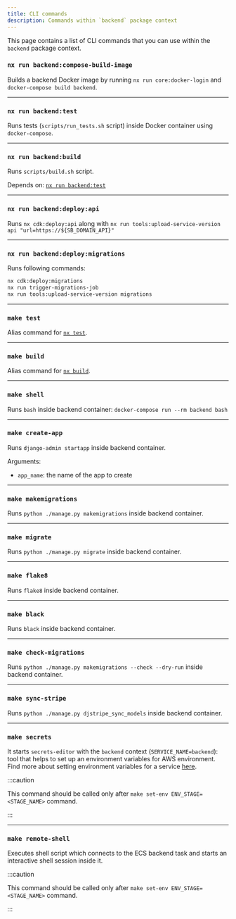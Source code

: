 ```yaml
---
title: CLI commands
description: Commands within `backend` package context
---
```



This page contains a list of CLI commands that you can use within the `backend` package context.


### `nx run backend:compose-build-image`

Builds a backend Docker image by running `nx run core:docker-login` and `docker-compose build backend`.

<RunOnCICautionPartial />

---


### `nx run backend:test`

Runs tests (`scripts/run_tests.sh` script) inside Docker container using `docker-compose`.

---


### `nx run backend:build`

Runs `scripts/build.sh` script.

Depends on: [`nx run backend:test`](#nx-run-backendtest)

---


### `nx run backend:deploy:api`

Runs `nx cdk:deploy:api` along with `nx run tools:upload-service-version api "url=https://${SB_DOMAIN_API}"`


---


### `nx run backend:deploy:migrations`

Runs following commands:
```bash
nx cdk:deploy:migrations
nx run trigger-migrations-job
nx run tools:upload-service-version migrations
```

---

### `make test`

Alias command for [`nx test`](#nx-run-backendtest).

---

### `make build`

Alias command for [`nx build`](#nx-run-backendbuild).

---

### `make shell`

Runs `bash` inside backend container: `docker-compose run --rm backend bash`

---

### `make create-app`

Runs `django-admin startapp` inside backend container.

Arguments:
- `app_name`: the name of the app to create

---

### `make makemigrations`

Runs `python ./manage.py makemigrations` inside backend container.

---

### `make migrate`

Runs `python ./manage.py migrate` inside backend container.

---

### `make flake8`

Runs `flake8` inside backend container.

---

### `make black`

Runs `black` inside backend container.

---

### `make check-migrations`

Runs `python ./manage.py makemigrations --check --dry-run` inside backend container.

---

### `make sync-stripe`

Runs `python ./manage.py djstripe_sync_models` inside backend container.

---

### `make secrets`

It starts `secrets-editor` with the `backend` context (`SERVICE_NAME=backend`): tool that helps to set up an environment
variables for AWS environment. Find more about setting environment variables for a service
[here](../../aws/deploy-to-aws/create-runtime-env-vars#using-the-cli-tool).

:::caution

This command should be called only after `make set-env ENV_STAGE=<STAGE_NAME>` command.

:::

---

### `make remote-shell`

Executes shell script which connects to the ECS backend task and starts an interactive shell session inside it.

:::caution

This command should be called only after `make set-env ENV_STAGE=<STAGE_NAME>` command.

:::